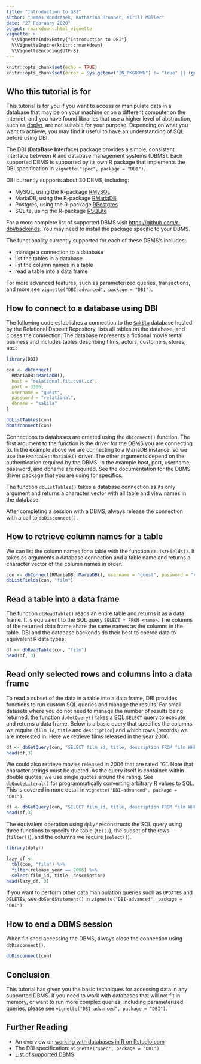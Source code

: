 ```yaml
---
title: "Introduction to DBI"
author: "James Wondrasek, Katharina Brunner, Kirill Müller"
date: "27 February 2020"
output: rmarkdown::html_vignette
vignette: >
  %\VignetteIndexEntry{"Introduction to DBI"}
  %\VignetteEngine{knitr::rmarkdown}
  %\VignetteEncoding{UTF-8}
---
```


```r
knitr::opts_chunk$set(echo = TRUE)
knitr::opts_chunk$set(error = Sys.getenv("IN_PKGDOWN") != "true" || (getRversion() < "3.5"))
```

## Who this tutorial is for

This tutorial is for you if you want to access or manipulate data in a database that may be on your machine or on a different computer on the internet, and you have found libraries that use a higher level of abstraction, such as [dbplyr](https://dbplyr.tidyverse.org/), are not suitable for your purpose.
Depending on what you want to achieve, you may find it useful to have an understanding of SQL before using DBI.

The DBI (**D**ata**B**ase **I**nterface) package provides a simple, consistent interface between R and database management systems (DBMS).
Each supported DBMS is supported by its own R package that implements the DBI specification in `vignette("spec", package = "DBI")`.

DBI currently supports about 30 DBMS, including:

* MySQL, using the R-package [RMySQL](https://github.com/r-dbi/RMySQL)
* MariaDB, using the R-package [RMariaDB](https://github.com/r-dbi/RMariaDB)
* Postgres, using the R-package [RPostgres](https://github.com/r-dbi/RPostgres)
* SQLite, using the R-package [RSQLite](https://github.com/r-dbi/RSQLite)

For a more complete list of supported DBMS visit [https://github.com/r-dbi/backends](https://github.com/r-dbi/backends#readme).
You may need to install the package specific to your DBMS.

The functionality currently supported for each of these DBMS's includes:

- manage a connection to a database
- list the tables in a database
- list the column names in a table
- read a table into a data frame

For more advanced features, such as parameterized queries, transactions, and more see `vignette("DBI-advanced", package = "DBI")`.


## How to connect to a database using DBI

The following code establishes a connection to the [`Sakila`](https://relational.fit.cvut.cz/dataset/Sakila) database hosted by the Relational Dataset Repository, lists all tables on the database, and closes the connection.
The database represents a fictional movie rental business and includes tables describing films, actors, customers, stores, etc.:

```r
library(DBI)

con <- dbConnect(
  RMariaDB::MariaDB(),
  host = "relational.fit.cvut.cz",
  port = 3306,
  username = "guest",
  password = "relational",
  dbname = "sakila"
)

dbListTables(con)
dbDisconnect(con)
```

Connections to databases are created using the `dbConnect()` function.
The first argument to the function is the driver for the DBMS you are connecting to.
In the example above we are connecting to a MariaDB instance, so we use the `RMariaDB::MariaDB()` driver.
The other arguments depend on the authentication required by the DBMS.
In the example host, port, username, password, and dbname are required.
See the documentation for the DBMS driver package that you are using for specifics.

The function `dbListTables()` takes a database connection as its only argument and returns a character vector with all table and view names in the database.

After completing a session with a DBMS, always release the connection with a call to `dbDisconnect()`.

## How to retrieve column names for a table

We can list the column names for a table with the function `dbListFields()`.
It takes as arguments a database connection and a table name and returns a character vector of the column names in order.


```r
con <- dbConnect(RMariaDB::MariaDB(), username = "guest", password = "relational", host = "relational.fit.cvut.cz", port = 3306, dbname = "sakila")
dbListFields(con, "film")
```

## Read a table into a data frame

The function `dbReadTable()` reads an entire table and returns it as a data frame. It is equivalent to the SQL query `SELECT * FROM <name>`.
The columns of the returned data frame share the same names as the columns in the table.
DBI and the database backends do their best to coerce data to equivalent R data types.

```r
df <- dbReadTable(con, "film")
head(df, 3)
```

## Read only selected rows and columns into a data frame

To read a subset of the data in a table into a data frame, DBI provides functions to run custom SQL queries and manage the results.
For small datasets where you do not need to manage the number of results being returned, the function `dbGetQuery()` takes a SQL `SELECT` query to execute and returns a data frame.
Below is a basic query that specifies the columns we require (`film_id`, `title` and `description`) and which rows (records) we are interested in.
Here we retrieve films released in the year 2006.


```r
df <- dbGetQuery(con, "SELECT film_id, title, description FROM film WHERE release_year = 2006")
head(df,3)
```

We could also retrieve movies released in 2006 that are rated "G".
Note that character strings must be quoted.
As the query itself is contained within double quotes, we use single quotes around the rating.
See `dbQuoteLiteral()` for programmatically converting arbitrary R values to SQL.
This is covered in more detail in `vignette("DBI-advanced", package = "DBI")`.

```r
df <- dbGetQuery(con, "SELECT film_id, title, description FROM film WHERE release_year = 2006 and rating = 'G'")
head(df,3)
```


The equivalent operation using `dplyr` reconstructs the SQL query using three functions to specify the table (`tbl()`), the subset of the rows (`filter()`), and the columns we require (`select()`).

```r
library(dplyr)

lazy_df <-
  tbl(con, "film") %>%
  filter(release_year == 2006) %>%
  select(film_id, title, description)
head(lazy_df, 3)
```

If you want to perform other data manipulation queries such as `UPDATE`s and `DELETE`s, see `dbSendStatement()` in `vignette("DBI-advanced", package = "DBI")`.

## How to end a DBMS session

When finished accessing the DBMS, always close the connection using `dbDisconnect()`.

```r
dbDisconnect(con)
```

## Conclusion

This tutorial has given you the basic techniques for accessing data in any supported DBMS.
If you need to work with databases that will not fit in memory, or want to run more complex queries, including parameterized queries, please see `vignette("DBI-advanced", package = "DBI")`.


## Further Reading

* An overview on [working with databases in R on Rstudio.com](https://db.rstudio.com/)
* The DBI specification: `vignette("spec", package = "DBI")`
* [List of supported DBMS](https://github.com/r-dbi/backends#readme)
